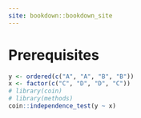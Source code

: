 ```yaml
---
site: bookdown::bookdown_site
---
```


# Prerequisites

```r
y <- ordered(c("A", "A", "B", "B"))
x <- factor(c("C", "D", "D", "C"))
# library(coin)
# library(methods)
coin::independence_test(y ~ x)
```

